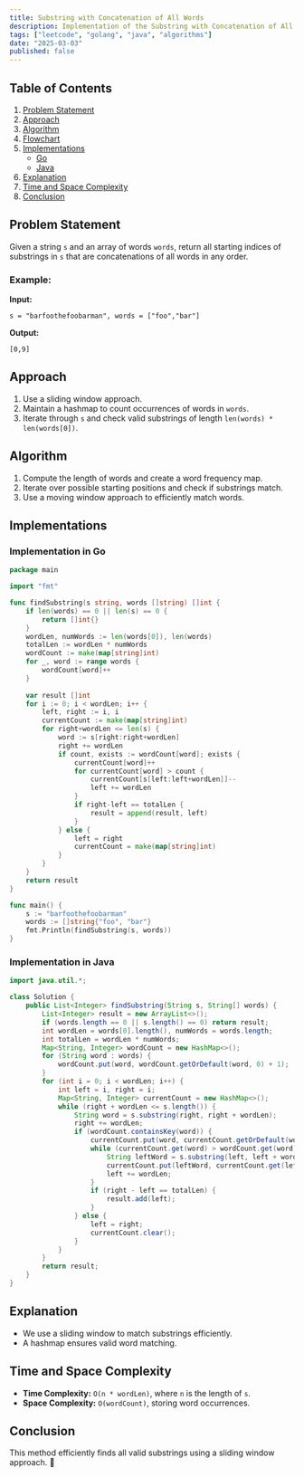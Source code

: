 ```yaml
---
title: Substring with Concatenation of All Words
description: Implementation of the Substring with Concatenation of All Words algorithm with Go and Java.
tags: ["leetcode", "golang", "java", "algorithms"]
date: "2025-03-03"
published: false
---
```


## Table of Contents

1. [Problem Statement](#problem-statement)
2. [Approach](#approach)
3. [Algorithm](#algorithm)
4. [Flowchart](#flowchart)
5. [Implementations](#implementations)
   - [Go](#implementation-in-go)
   - [Java](#implementation-in-java)
6. [Explanation](#explanation)
7. [Time and Space Complexity](#time-and-space-complexity)
8. [Conclusion](#conclusion)

## Problem Statement

Given a string `s` and an array of words `words`, return all starting indices of substrings in `s` that are concatenations of all words in any order.

### Example:

**Input:**
```
s = "barfoothefoobarman", words = ["foo","bar"]
```
**Output:**
```
[0,9]
```

## Approach

1. Use a sliding window approach.
2. Maintain a hashmap to count occurrences of words in `words`.
3. Iterate through `s` and check valid substrings of length `len(words) * len(words[0])`.

## Algorithm

1. Compute the length of words and create a word frequency map.
2. Iterate over possible starting positions and check if substrings match.
3. Use a moving window approach to efficiently match words.

## Implementations

### Implementation in Go

```go
package main

import "fmt"

func findSubstring(s string, words []string) []int {
    if len(words) == 0 || len(s) == 0 {
        return []int{}
    }
    wordLen, numWords := len(words[0]), len(words)
    totalLen := wordLen * numWords
    wordCount := make(map[string]int)
    for _, word := range words {
        wordCount[word]++
    }
    
    var result []int
    for i := 0; i < wordLen; i++ {
        left, right := i, i
        currentCount := make(map[string]int)
        for right+wordLen <= len(s) {
            word := s[right:right+wordLen]
            right += wordLen
            if count, exists := wordCount[word]; exists {
                currentCount[word]++
                for currentCount[word] > count {
                    currentCount[s[left:left+wordLen]]--
                    left += wordLen
                }
                if right-left == totalLen {
                    result = append(result, left)
                }
            } else {
                left = right
                currentCount = make(map[string]int)
            }
        }
    }
    return result
}

func main() {
    s := "barfoothefoobarman"
    words := []string{"foo", "bar"}
    fmt.Println(findSubstring(s, words))
}
```

### Implementation in Java

```java
import java.util.*;

class Solution {
    public List<Integer> findSubstring(String s, String[] words) {
        List<Integer> result = new ArrayList<>();
        if (words.length == 0 || s.length() == 0) return result;
        int wordLen = words[0].length(), numWords = words.length;
        int totalLen = wordLen * numWords;
        Map<String, Integer> wordCount = new HashMap<>();
        for (String word : words) {
            wordCount.put(word, wordCount.getOrDefault(word, 0) + 1);
        }
        for (int i = 0; i < wordLen; i++) {
            int left = i, right = i;
            Map<String, Integer> currentCount = new HashMap<>();
            while (right + wordLen <= s.length()) {
                String word = s.substring(right, right + wordLen);
                right += wordLen;
                if (wordCount.containsKey(word)) {
                    currentCount.put(word, currentCount.getOrDefault(word, 0) + 1);
                    while (currentCount.get(word) > wordCount.get(word)) {
                        String leftWord = s.substring(left, left + wordLen);
                        currentCount.put(leftWord, currentCount.get(leftWord) - 1);
                        left += wordLen;
                    }
                    if (right - left == totalLen) {
                        result.add(left);
                    }
                } else {
                    left = right;
                    currentCount.clear();
                }
            }
        }
        return result;
    }
}
```

## Explanation

- We use a sliding window to match substrings efficiently.
- A hashmap ensures valid word matching.

## Time and Space Complexity

- **Time Complexity:** `O(n * wordLen)`, where `n` is the length of `s`.
- **Space Complexity:** `O(wordCount)`, storing word occurrences.

## Conclusion

This method efficiently finds all valid substrings using a sliding window approach. 🚀

